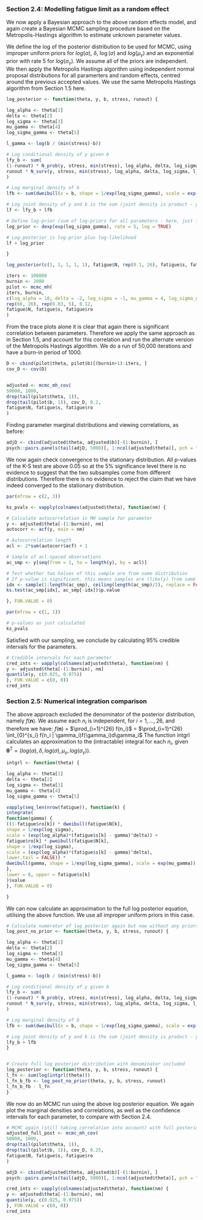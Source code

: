 
### Section 2.4: Modelling fatigue limit as a random effect

We now apply a Bayesian approach to the above random effects model, and again  create a Bayesian MCMC sampling procedure based on the Metropolis-Hastings algorithm to estimate unknown parameter values.

We define the log of the posterior distribution to be used for MCMC, using improper uniform priors for $log(\alpha)$, $\delta$, $\log(\sigma)$ and $log(\mu_\gamma)$ and an exponential prior with rate 5 for $log(\sigma_\gamma)$. We assume all of the priors are independent. We then apply the Metropolis Hastings algorithm using independent normal proposal distributions for all paramerters and random effects, centred around the previous accepted values. We use the same Metropolis Hastings algorithm from Section 1.5 here. 

```{r q4_mcmc, eval=TRUE}
log_posterior <- function(theta, y, b, stress, runout) {

log_alpha <- theta[1]
delta <- theta[2]
log_sigma <- theta[3]
mu_gamma <- theta[4]
log_sigma_gamma <- theta[5]

l_gamma <- log(b / (min(stress)-b))

# Log conditional density of y given b
lfy_b <- sum(
(1-runout) * N_prob(y, stress, min(stress), log_alpha, delta, log_sigma, l_gamma),
runout * N_surv(y, stress, min(stress), log_alpha, delta, log_sigma, l_gamma)
)

# Log marginal density of b
lfb <- sum(dweibull(x = b, shape = 1/exp(log_sigma_gamma), scale = exp(mu_gamma), log = TRUE))

# Log joint density of y and b is the sum (joint density is product - y, b are independent)
lf <- lfy_b + lfb

# Define log-prior (sum of log-priors for all parameters - here, just for log_sigma_b)
log_prior <- dexp(exp(log_sigma_gamma), rate = 5, log = TRUE)

# Log-posterior is log-prior plus log-likelihood
lf + log_prior

}

log_posterior(c(1, 1, 1, 1, 1), fatigue$N, rep(0.1, 26), fatigue$s, fatigue$ro)

iters <- 100000
burnin <- 2000
pilot <- mcmc_mh(
iters, burnin,
c(log_alpha = 18, delta = -2, log_sigma = -1, mu_gamma = 4, log_sigma_gamma = -2),
rep(66, 26), rep(0.03, 5), 0.12,
fatigue$N, fatigue$s, fatigue$ro
)

```

From the trace plots alone it is clear that again there is significant correlation between parameters. Therefore we apply the same approach as in Section 1.5, and account for this correlation and run the alternate version of the Metropolis Hastings algorithm. We do a run of 50,000 iterations and have a burn-in period of 1000. 

```{r eval=TRUE}
D <- cbind(pilot$theta, pilot$b)[(burnin+1):iters, ]
cov_D <- cov(D)


adjusted <- mcmc_mh_cov(
50000, 1000,
drop(tail(pilot$theta, 1)),
drop(tail(pilot$b, 1)), cov_D, 0.2,
fatigue$N, fatigue$s, fatigue$ro
)


```

Finding parameter marginal distributions and viewing correlations, as before:

```{r eval=TRUE}
adjD <- cbind(adjusted$theta, adjusted$b)[-(1:burnin), ]
psych::pairs.panels(tail(adjD, 5000)[, 1:ncol(adjusted$theta)], pch = ".")
```

We now again check convergence to the stationary distribution. All p-values of the K-S test are above 0.05 so at the 5% significance level there is no evidence to suggest that the two subsamples come from different distributions. Therefore there is no evidence to reject the claim that we have indeed converged to the stationary distribution. 

```{r eval=TRUE}
par(mfrow = c(2, 3))

ks_pvals <- vapply(colnames(adjusted$theta), function(nm) {

# Calculate autocorrelation in MH sample for parameter
y <- adjusted$theta[-(1:burnin), nm]
autocorr <- acf(y, main = nm)

# Autocorrelation length
acl <- 2*sum(autocorr$acf) + 1

# Sample of acl-spaced observations
ac_smp <- y[seq(from = 1, to = length(y), by = acl)]

# Test whether two halves of this sample are from same distribution
# If p-value is significant, this means samples are (likely) from same dist
idx <- sample(1:length(ac_smp), ceiling(length(ac_smp)/2), replace = FALSE)
ks.test(ac_smp[idx], ac_smp[-idx])$p.value

}, FUN.VALUE = 0)

par(mfrow = c(1, 1))

# p-values as just calculated
ks_pvals
```

Satisfied with our sampling, we conclude by calculating 95% credible intervals for the parameters.

```{r eval=TRUE}
# Credible intervals for each parameter
cred_ints <- vapply(colnames(adjusted$theta), function(nm) {
y <- adjusted$theta[-(1:burnin), nm]
quantile(y, c(0.025, 0.975))
}, FUN.VALUE = c(0, 0))
cred_ints
```

### Section 2.5: Numerical integration comparison 

The above approach excluded the denominator of the posterior distribution, namely $f(\mathbf{n})$. We assume each  $n_i$ is independent, for $i=1,...,26$, and therefore we have:
$f(\mathbf{n})$ = $\prod_{i=1}^{26} f(n_i)$ = $\prod_{i=1}^{26} \int_{0}^{s_i} f(n_i | \gamma_i)f(\gamma_i)d\gamma_i$
The function intgrl calculates an approximation to the (intractable) integral for each $n_i$, given $\mathbf{\theta}^T = (log(\alpha), \delta, log(\sigma), \mu_\gamma, log(\sigma_\gamma))$.

```{r q4_intgrl, eval=FALSE}
intgrl <- function(theta) {

log_alpha <- theta[1]
delta <- theta[2]
log_sigma <- theta[3]
mu_gamma <- theta[4]
log_sigma_gamma <- theta[5]

vapply(seq_len(nrow(fatigue)), function(k) {
integrate(
function(gamma) {
((1-fatigue$ro[k]) * dweibull(fatigue$N[k],
shape = 1/exp(log_sigma),
scale = (exp(log_alpha)*(fatigue$s[k] - gamma)^delta)) +
fatigue$ro[k] * pweibull(fatigue$N[k],
shape = 1/exp(log_sigma),
scale = (exp(log_alpha)*(fatigue$s[k] - gamma)^delta),
lower.tail = FALSE)) *
dweibull(gamma, shape = 1/exp(log_sigma_gamma), scale = exp(mu_gamma))
},
lower = 0, upper = fatigue$s[k]
)$value
}, FUN.VALUE = 0)

}
```

We can now calculate an approximation to the full log posterior equation, utilising the above function. We use all improper uniform priors in this case. 

```{r eval=TRUE}
# Calculate numerator of log posterior again but now without any priors
log_post_no_prior <- function(theta, y, b, stress, runout) {

log_alpha <- theta[1]
delta <- theta[2]
log_sigma <- theta[3]
mu_gamma <- theta[4]
log_sigma_gamma <- theta[5]

l_gamma <- log(b / (min(stress)-b))

# Log conditional density of y given b
lfy_b <- sum(
(1-runout) * N_prob(y, stress, min(stress), log_alpha, delta, log_sigma, l_gamma),
runout * N_surv(y, stress, min(stress), log_alpha, delta, log_sigma, l_gamma)
)

# Log marginal density of b
lfb <- sum(dweibull(x = b, shape = 1/exp(log_sigma_gamma), scale = exp(mu_gamma), log = TRUE))

# Log joint density of y and b is the sum (joint density is product - y, b are independent)
lfy_b + lfb
}


# Create full log posterior distribution with denominator included
log_posterior <- function(theta, y, b, stress, runout) {
l_fn <- sum(log(intgrl(theta)))
l_fn_b_fb <- log_post_no_prior(theta, y, b, stress, runout)
l_fn_b_fb - l_fn
}
```

We now do an MCMC run using the above log posterior equation. We again plot the marginal densities and correlations, as well as the confidence intervals for each parameter, to compare with Section 2.4.

```{r eval=TRUE}
# MCMC again (still taking correlation into account) with full posterior
adjusted_full_post <- mcmc_mh_cov(
50000, 1000,
drop(tail(pilot$theta, 1)),
drop(tail(pilot$b, 1)), cov_D, 0.25,
fatigue$N, fatigue$s, fatigue$ro
)

adjD <- cbind(adjusted$theta, adjusted$b)[-(1:burnin), ]
psych::pairs.panels(tail(adjD, 5000)[, 1:ncol(adjusted$theta)], pch = ".")

cred_ints <- vapply(colnames(adjusted$theta), function(nm) {
y <- adjusted$theta[-(1:burnin), nm]
quantile(y, c(0.025, 0.975))
}, FUN.VALUE = c(0, 0))
cred_ints
````

